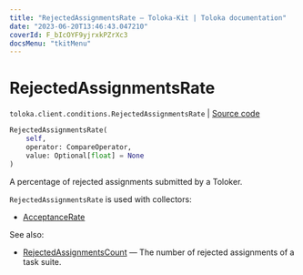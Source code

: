 ```yaml
---
title: "RejectedAssignmentsRate — Toloka-Kit | Toloka documentation"
date: "2023-06-20T13:46:43.047210"
coverId: F_bIcOYF9yjrxkPZrXc3
docsMenu: "tkitMenu"
---
```


# RejectedAssignmentsRate

`toloka.client.conditions.RejectedAssignmentsRate` | [Source code](https://github.com/Toloka/toloka-kit/blob/v1.2.0/src/client/conditions.py#L284)

```python
RejectedAssignmentsRate(
    self,
    operator: CompareOperator,
    value: Optional[float] = None
)
```

A percentage of rejected assignments submitted by a Toloker.

`RejectedAssignmentsRate` is used with collectors:
- [AcceptanceRate](/docs/toloka-kit/reference/toloka.client.collectors.AcceptanceRate)

See also:
- [RejectedAssignmentsCount](/docs/toloka-kit/reference/toloka.client.conditions.RejectedAssignmentsCount) — The number of rejected assignments of a task suite.